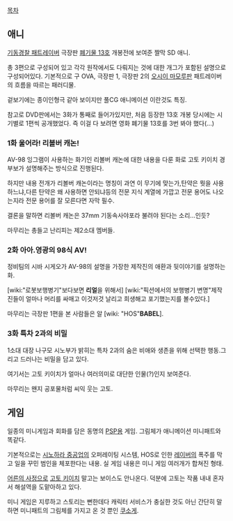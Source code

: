 [[목차]]

== 애니 ==
[[기동경찰 패트레이버]] 극장판 [[폐기물 13호]] 개봉전에 보여준 짤막 SD 애니.

총 3편으로 구성되어 있고 각각 원작에서도 다뤄지는 것에 대한 개그가 포함된 설명으로 구성되어있다. 기본적으로 구 OVA, 극장판 1, 극장판 2의 [[오시이 마모루]]판 패트레이버의 흐름을 따르는 패러디물.

겉보기에는 종이인형극 같아 보이지만 풀CG 애니메이션 이란것도 특징.

참고로 DVD판에서는 3화가 통째로 들어가있지만, 처음 등장한 13호 개봉 당시에는 시기별로 1편씩 공개했었다. 즉 이걸 다 보려면 영화 폐기물 13호를 3번 봐야 했다(...)
 
=== 1화 울어라! 리볼버 캐논! ===
AV-98 잉그램이 사용하는 화기인 리볼버 캐논에 대한 내용을 다룬 화로 고토 키이치 경부보가 설명해주는 방식으로 진행된다.

하지만 내용 전개가 리볼버 캐논이라는 명칭이 과연 이 무기에 맞는가,탄약은 뭣을 사용하느냐,다른 탄약은 왜 사용하면 안되냐등의 전문 지식 계열에 가깝고 전문 용어도 나오는지라 전문 용어를 잘 모른다면 자막 필수.

결론을 말하면 리볼버 캐논은 37mm 기동속사야포라 불려야 된다는 소리...인듯?

마무리는 총들고 난리피는 제2소대 멤버들.

=== 2화  아아.영광의 98식 AV! ===
정비팀의 시바 시게오가 AV-98의 설명을 가장한 제작진의 애환과 뒷이야기를 설명하는 화.

[wiki:"로봇보행병기"보다보면 '''리얼'''을 위해서] [wiki:"픽션에서의 보행병기 변명"제작진들이 얼마나 머리를 싸매고 이것저것 날리고 희생해고 포기했는지를 볼수있다.]

마무리는 극장판 1편을 본 사람들은 알 [wiki: "HOS"'''BABEL'''].

=== 3화  특차 2과의 비밀 ===
1소대 대장 나구모 시노부가 밝히는 특차 2과의 숨은 비애와 생존을 위해 선택한 행동.그리고 드러나는 비밀을 담고 있다.

여기서는 고토 키이치가 얼마나 여러의미로 대단한 인물(?)인지 보여준다.

마무리는 왠지 공포물처럼 씨익 웃는 고토. 

== 게임 ==
일종의 미니게임과 회화를 담은 동명의 [[PSP]]용 게임. 그림체가 애니메이션 미니패트와 똑같다.

기본적으로는 [[시노하라 중공업]]의 오퍼레이팅 시스템, HOS로 인한 [[레이버]]의 폭주를 막고 일을 꾸민 범인을 체포한다는 내용. 실 게임 내용은 미니 게임 여러개가 합쳐진 형태. 

[[어른의 사정]]으로 [[고토 키이치]] 말고는 보이스도 안나온다. 덕분에 고토는 작품 내내 혼자서 해설역을 도맡아하고 있다.

미니 게임은 지루하고 스토리는 뻔한데다 캐릭터 서비스가 충실한 것도 아닌 간단히 말하면 미니패트의 그림체를 가지고 온 것 뿐인 [[쿠소게]]. 
